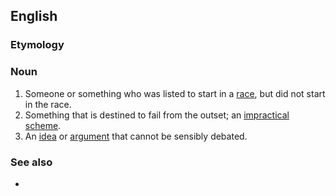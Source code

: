 {{also|nonstarter}}
==English==

===Etymology===
{{prefix|en|non|starter}}

===Noun===
{{en-noun}}

# Someone or something who was listed to start in a [[race]], but did not start in the race.
# Something that is destined to fail from the outset; an [[impractical]] [[scheme]].
# An [[idea]] or [[argument]] that cannot be sensibly debated.

===See also===
* {{l|en|no go}}